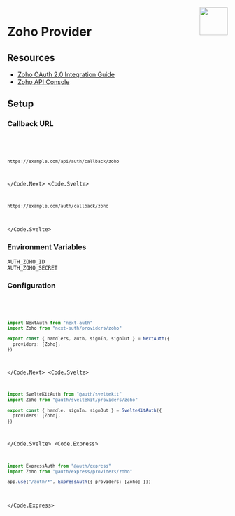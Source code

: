 
<img align="right" src="/img/providers/zoho.svg" height="64" width="64" />

# Zoho Provider

## Resources

- [Zoho OAuth 2.0 Integration Guide](https://www.zoho.com/accounts/protocol/oauth/web-server-applications.html)
- [Zoho API Console](https://api-console.zoho.com)

## Setup

### Callback URL

<Code>
  <Code.Next>

```bash
https://example.com/api/auth/callback/zoho
```

  </Code.Next>
  <Code.Svelte>

```bash
https://example.com/auth/callback/zoho
```

  </Code.Svelte>
</Code>

### Environment Variables

```
AUTH_ZOHO_ID
AUTH_ZOHO_SECRET
```

### Configuration

<Code>
  <Code.Next>

```ts filename="/auth.ts"
import NextAuth from "next-auth"
import Zoho from "next-auth/providers/zoho"

export const { handlers, auth, signIn, signOut } = NextAuth({
  providers: [Zoho],
})
```

  </Code.Next>
  <Code.Svelte>

```ts filename="/src/auth.ts"
import SvelteKitAuth from "@auth/sveltekit"
import Zoho from "@auth/sveltekit/providers/zoho"

export const { handle, signIn, signOut } = SvelteKitAuth({
  providers: [Zoho],
})
```

  </Code.Svelte>
  <Code.Express>

```ts filename="/src/app.ts"
import ExpressAuth from "@auth/express"
import Zoho from "@auth/express/providers/zoho"

app.use("/auth/*", ExpressAuth({ providers: [Zoho] }))
```

  </Code.Express>
</Code>
